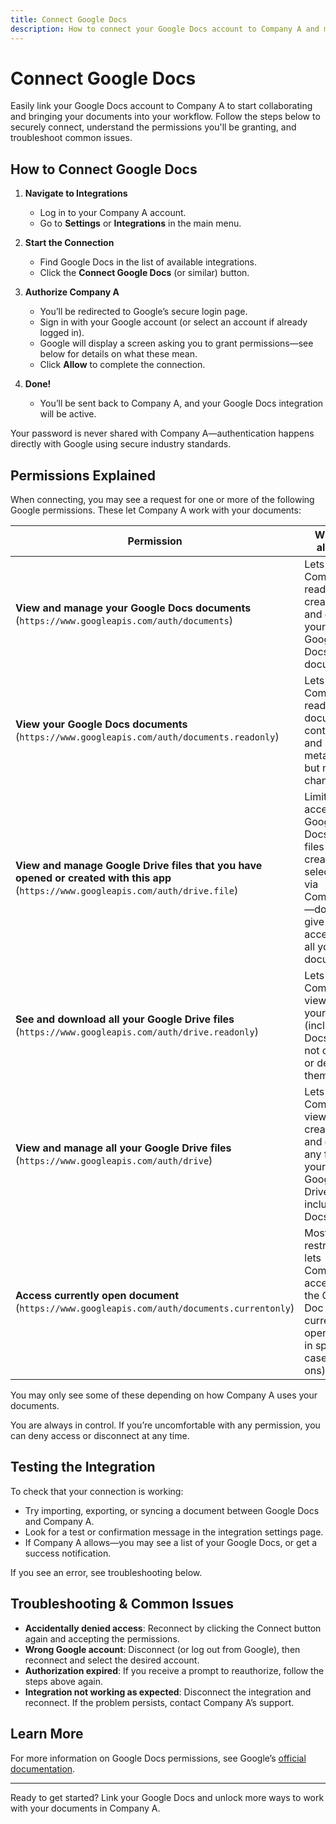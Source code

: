 ```yaml
---
title: Connect Google Docs
description: How to connect your Google Docs account to Company A and manage permissions
---
```


# Connect Google Docs

Easily link your Google Docs account to Company A to start collaborating and bringing your documents into your workflow. Follow the steps below to securely connect, understand the permissions you'll be granting, and troubleshoot common issues.

## How to Connect Google Docs

1. **Navigate to Integrations**
   - Log in to your Company A account.
   - Go to **Settings** or **Integrations** in the main menu.

2. **Start the Connection**
   - Find Google Docs in the list of available integrations.
   - Click the **Connect Google Docs** (or similar) button.

3. **Authorize Company A**
   - You’ll be redirected to Google’s secure login page.
   - Sign in with your Google account (or select an account if already logged in).
   - Google will display a screen asking you to grant permissions—see below for details on what these mean.
   - Click **Allow** to complete the connection.

4. **Done!**
   - You’ll be sent back to Company A, and your Google Docs integration will be active.

<Alert type="info">
Your password is never shared with Company A—authentication happens directly with Google using secure industry standards.
</Alert>

## Permissions Explained

When connecting, you may see a request for one or more of the following Google permissions. These let Company A work with your documents:

| Permission | What it allows |
|---|---|
| **View and manage your Google Docs documents** <br> (`https://www.googleapis.com/auth/documents`) | Lets Company A read, create, edit, and delete your Google Docs documents. |
| **View your Google Docs documents** <br> (`https://www.googleapis.com/auth/documents.readonly`) | Lets Company A read your document content and metadata, but never change it. |
| **View and manage Google Drive files that you have opened or created with this app** <br> (`https://www.googleapis.com/auth/drive.file`) | Limited access to Google Docs/Drive files created or selected via Company A—does **not** give access to all your documents. |
| **See and download all your Google Drive files** <br> (`https://www.googleapis.com/auth/drive.readonly`) | Lets Company A view all your files (including Docs) but not change or delete them. |
| **View and manage all your Google Drive files** <br> (`https://www.googleapis.com/auth/drive`) | Lets Company A view, create, edit, and delete any file in your Google Drive, including Docs. |
| **Access currently open document** <br> (`https://www.googleapis.com/auth/documents.currentonly`) | Most restrictive: lets Company A access just the Google Doc currently open (used in special cases/add-ons). |

You may only see some of these depending on how Company A uses your documents.

<Alert type="warning">
You are always in control. If you’re uncomfortable with any permission, you can deny access or disconnect at any time.
</Alert>

## Testing the Integration

To check that your connection is working:

- Try importing, exporting, or syncing a document between Google Docs and Company A.
- Look for a test or confirmation message in the integration settings page.
- If Company A allows—you may see a list of your Google Docs, or get a success notification.

If you see an error, see troubleshooting below.

## Troubleshooting & Common Issues

- **Accidentally denied access**: Reconnect by clicking the Connect button again and accepting the permissions.
- **Wrong Google account**: Disconnect (or log out from Google), then reconnect and select the desired account.
- **Authorization expired**: If you receive a prompt to reauthorize, follow the steps above again.
- **Integration not working as expected**: Disconnect the integration and reconnect. If the problem persists, contact Company A’s support.

## Learn More

For more information on Google Docs permissions, see Google’s [official documentation](https://developers.google.com/workspace/docs/api/auth).

---
Ready to get started? Link your Google Docs and unlock more ways to work with your documents in Company A.